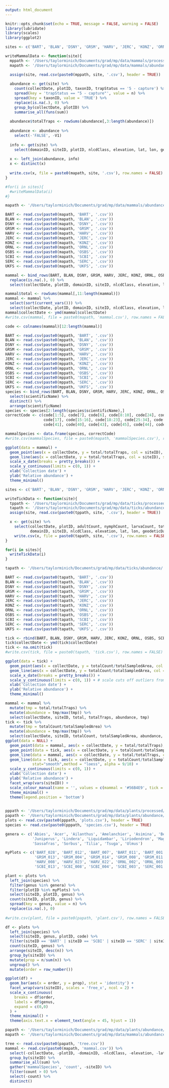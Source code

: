 ```yaml
---
output: html_document
---
```


```r
knitr::opts_chunk$set(echo = TRUE, message = FALSE, warning = FALSE)
library(lubridate)
library(scales)
library(ggplot2)
```

```r
sites <- c('BART', 'BLAN', 'DSNY', 'GRSM', 'HARV', 'JERC', 'KONZ', 'ORNL', 'OSBS', 'SCBI', 'SERC', 'UKFS')

writeMammalData <- function(site){
  mppath <- '/Users/taylorminich/Documents/grad/mp/data/mammals/processed/'
  mapath <- '/Users/taylorminich/Documents/grad/mp/data/mammals/abundance/'

  assign(site, read.csv(paste0(mppath, site, '.csv'), header = TRUE))
  
  abundance <- get(site) %>% 
    count(collectDate, plotID, taxonID, trapStatus == '5 - capture') %>%
    spread(key = 'trapStatus == "5 - capture"', value = n) %>%
    spread(key = taxonID, value = 'TRUE') %>%
    replace(is.na(.), 0) %>%
    group_by(collectDate, plotID) %>%
    summarise_all(funs(sum))
  
  abundance$totalTraps <- rowSums(abundance[,3:length(abundance)])
  
  abundance <- abundance %>%
    select(-'FALSE', -V1)
  
  info <- get(site) %>%
    select(domainID, siteID, plotID, nlcdClass, elevation, lat, lon, geodeticDatum)
  
  x <- left_join(abundance, info)
  x <- distinct(x)
  
  write.csv(x, file = paste0(mapath, site, '.csv'), row.names = FALSE)
}

#for(i in sites){
  #writeMammalData(i)
#}
```

```r
mapath <- '/Users/taylorminich/Documents/grad/mp/data/mammals/abundance/'

BART <- read.csv(paste0(mapath, 'BART', '.csv'))
BLAN <- read.csv(paste0(mapath, 'BLAN', '.csv'))
DSNY <- read.csv(paste0(mapath, 'DSNY', '.csv'))
GRSM <- read.csv(paste0(mapath, 'GRSM', '.csv'))
HARV <- read.csv(paste0(mapath, 'HARV', '.csv'))
JERC <- read.csv(paste0(mapath, 'JERC', '.csv'))
KONZ <- read.csv(paste0(mapath, 'KONZ', '.csv'))
ORNL <- read.csv(paste0(mapath, 'ORNL', '.csv'))
OSBS <- read.csv(paste0(mapath, 'OSBS', '.csv'))
SCBI <- read.csv(paste0(mapath, 'SCBI', '.csv'))
SERC <- read.csv(paste0(mapath, 'SERC', '.csv'))
UKFS <- read.csv(paste0(mapath, 'UKFS', '.csv'))

mammal <- bind_rows(BART, BLAN, DSNY, GRSM, HARV, JERC, KONZ, ORNL, OSBS, SCBI, SERC, UKFS) %>%
  replace(is.na(.), 0) %>%
  select(collectDate, plotID, domainID, siteID, nlcdClass, elevation, lat, lon, geodeticDatum, totalTraps, everything())

mammal$total <- rowSums(mammal[,11:length(mammal)])
mammal <- mammal %>%
  select(sort(current_vars())) %>%
  select(collectDate, plotID, domainID, siteID, nlcdClass, elevation, lat, lon, geodeticDatum, totalTraps, total, everything()) 
mammal$collectDate <- ymd(mammal$collectDate)
#write.csv(mammal, file = paste0(mapath, 'mammal.csv'), row.names = FALSE)
```

```r
code <- colnames(mammal)[12:length(mammal)]

BART <- read.csv(paste0(mppath, 'BART', '.csv'))
BLAN <- read.csv(paste0(mppath, 'BLAN', '.csv'))
DSNY <- read.csv(paste0(mppath, 'DSNY', '.csv'))
GRSM <- read.csv(paste0(mppath, 'GRSM', '.csv'))
HARV <- read.csv(paste0(mppath, 'HARV', '.csv'))
JERC <- read.csv(paste0(mppath, 'JERC', '.csv'))
KONZ <- read.csv(paste0(mppath, 'KONZ', '.csv'))
ORNL <- read.csv(paste0(mppath, 'ORNL', '.csv'))
OSBS <- read.csv(paste0(mppath, 'OSBS', '.csv'))
SCBI <- read.csv(paste0(mppath, 'SCBI', '.csv'))
SERC <- read.csv(paste0(mppath, 'SERC', '.csv'))
UKFS <- read.csv(paste0(mppath, 'UKFS', '.csv'))
species <- bind_rows(BART, BLAN, DSNY, GRSM, HARV, JERC, KONZ, ORNL, OSBS, SCBI, SERC, UKFS) %>%
  select(scientificName) %>%
  distinct() %>%
  arrange(scientificName)
species <- species[2:length(species$scientificName),]
correctCode <- c(code[1:5], code[7], code[6], code[8:10], code[24], code[11:14], 
                 code[17], code[15:16], code[18:23], code[25:34], code[42], code[35:39],
                 code[41], code[40], code[43], code[45], code[44], code[46])

mammalSpecies <- data.frame(species, correctCode)
#write.csv(mammalSpecies, file = paste0(mapath, 'mammalSpecies.csv'), row.names = FALSE)
```

```r

ggplot(data = mammal) + 
  geom_point(aes(x = collectDate, y = total/totalTraps, col = siteID), alpha = 1/10) +
  geom_line(aes(x = collectDate, y = total/totalTraps, col = siteID), stat="smooth",method = "loess", alpha = 9/10) +
  scale_x_date(breaks = pretty_breaks()) +
  scale_y_continuous(limits = c(0, 1)) +
  xlab('Collection date') +
  ylab('Relative abundance') +
  theme_minimal()
```

```r
sites <- c('BART', 'BLAN', 'DSNY', 'GRSM', 'HARV', 'JERC', 'KONZ', 'ORNL', 'OSBS', 'SCBI', 'SERC', 'UKFS')

writeTickData <- function(site){
  tppath <- '/Users/taylorminich/Documents/grad/mp/data/ticks/processed/'
  tapath <- '/Users/taylorminich/Documents/grad/mp/data/ticks/abundance/'
  assign(site, read.csv(paste0(tppath, site, '.csv'), header = TRUE))

  x <- get(site) %>% 
    select(collectDate, plotID, adultCount, nymphCount, larvaCount, totalCount, totalSampledArea, targetTaxaPresent, 
           domainID, siteID, nlcdClass, elevation, lat, lon, geodeticDatum)
    write.csv(x, file = paste0(tapath, site, '.csv'), row.names = FALSE)
}

for(i in sites){
  writeTickData(i)
}
```

```r
tapath <- '/Users/taylorminich/Documents/grad/mp/data/ticks/abundance/'

BART <- read.csv(paste0(tapath, 'BART', '.csv'))
BLAN <- read.csv(paste0(tapath, 'BLAN', '.csv'))
DSNY <- read.csv(paste0(tapath, 'DSNY', '.csv'))
GRSM <- read.csv(paste0(tapath, 'GRSM', '.csv'))
HARV <- read.csv(paste0(tapath, 'HARV', '.csv'))
JERC <- read.csv(paste0(tapath, 'JERC', '.csv'))
KONZ <- read.csv(paste0(tapath, 'KONZ', '.csv'))
ORNL <- read.csv(paste0(tapath, 'ORNL', '.csv'))
OSBS <- read.csv(paste0(tapath, 'OSBS', '.csv'))
SCBI <- read.csv(paste0(tapath, 'SCBI', '.csv'))
SERC <- read.csv(paste0(tapath, 'SERC', '.csv'))
UKFS <- read.csv(paste0(tapath, 'UKFS', '.csv'))

tick <- rbind(BART, BLAN, DSNY, GRSM, HARV, JERC, KONZ, ORNL, OSBS, SCBI, SERC, UKFS)
tick$collectDate <- ymd(tick$collectDate)
tick <- na.omit(tick)
#write.csv(tick, file = paste0(tapath, 'tick.csv'), row.names = FALSE)
```

```r
ggplot(data = tick) + 
  geom_point(aes(x = collectDate, y = totalCount/totalSampledArea, col = siteID), alpha = 1/5) + 
  geom_line(aes(x = collectDate, y = totalCount/totalSampledArea, col = siteID), stat="smooth",method = "loess", alpha = 9/10) +
  scale_x_date(breaks = pretty_breaks()) + 
  scale_y_continuous(limits = c(0, 1)) + # scale cuts off outliers from view to better visualize trends
  xlab('Collection date') + 
  ylab('Relative abundance') +
  theme_minimal()
```

```r
mammal <- mammal %>%
  mutate(tmp = total/totalTraps) %>%
  mutate(abundance = tmp/max(tmp)) %>%
  select(collectDate, siteID, total, totalTraps, abundance, tmp)
tick <- tick %>%
  mutate(tmp = totalCount/totalSampledArea) %>%
  mutate(abundance = tmp/max(tmp)) %>%
  select(collectDate, siteID, totalCount, totalSampledArea, abundance, tmp)
ggplot(data = NULL) + 
  geom_point(data = mammal, aes(x = collectDate, y = total/totalTraps), colour = '#56B4E9', alpha = 1/10) +
  geom_point(data = tick, aes(x = collectDate, y = totalCount/totalSampledArea), colour = '#009E73', alpha = 1/10) +
  geom_line(data = mammal, aes(x = collectDate, y = total/totalTraps, colour = 'mammal'), stat="smooth",method = "loess", alpha = 9/10) +
  geom_line(data = tick, aes(x = collectDate, y = totalCount/totalSampledArea, colour = 'tick'), 
            stat="smooth",method = "loess", alpha = 9/10) +
  scale_y_continuous(limits = c(0, 1)) +
  xlab('Collection date') +
  ylab('Relative abundance') +
  facet_wrap(vars(siteID)) + 
  scale_colour_manual(name = '', values = c(mammal = '#56B4E9', tick = '#009E73')) +
  theme_minimal() +
  theme(legend.position = 'bottom')
  
```

```r
pppath <- '/Users/taylorminich/Documents/grad/mp/data/plants/processed/'
papath <- '/Users/taylorminich/Documents/grad/mp/data/plants/abundance/'
plots <- read.csv(paste0(pppath, 'plots.csv'), header = TRUE)
species <- read.csv(paste0(pppath, 'species.csv'), header = TRUE)

genera <- c('Abies', 'Acer', 'Ailanthus', 'Amelanchier', 'Asimina', 'Betula', 'Carpinus', 'Carya', 'Celtis', 'Cercis', 'Cornus', 'Diospyros', 'Fagus', 'Fraxinus', 'Ilex', 'Juglans', 
            'Juniperus', 'Lindera', 'Liquidambar', 'Liriodendron', 'Magnolia', 'Nyssa', 'Ostrya', 'Oxydendrum', 'Paulownia', 'Picea', 'Pinus', 'Platanus', 'Prunus', 'Quercus', 'Robinia', 
            'Sassafras', 'Sorbus', 'Tilia', 'Tsuga', 'Ulmus')

myPlots <- c('BART_028', 'BART_012', 'BART_007', 'BART_011', 'BART_001', 'BART_015', 'BLAN_011', 'BLAN_001', 'BLAN_009', 'BLAN_018',
             'GRSM_013', 'GRSM_004', 'GRSM_014', 'GRSM_008', 'GRSM_011', 'GRSM_003', 'GRSM_015', 'HARV_001', 'HARV_006', 'HARV_021', 'HARV_010', 
             'HARV_008', 'HARV_023', 'HARV_022', 'ORNL_002', 'ORNL_003', 'ORNL_007', 'ORNL_012', 'ORNL_001', 'ORNL_027', 'SCBI_016', 'SCBI_002', 
             'SCBI_013', 'SCBI_008', 'SCBI_004', 'SCBI_003', 'SERC_001', 'SERC_017', 'SERC_014', 'SERC_002', 'SERC_011', 'SERC_003')

plant <- plots %>%
  left_join(species) %>%
  filter(genus %in% genera) %>%
  filter(plotID %in% myPlots) %>%
  select(siteID, plotID, genus) %>%
  count(siteID, plotID, genus) %>%
  spread(key = genus, value = n) %>%
  replace(is.na(.), 0)
  
#write.csv(plant, file = paste0(papath, 'plant.csv'), row.names = FALSE)
```

```r

df <- plots %>%
  left_join(species) %>%
  select(siteID, genus, plotID, code) %>%
  filter(siteID == 'BART' | siteID == 'SCBI' | siteID == 'SERC' | siteID == 'BLAN' | siteID == 'HARV' | siteID == 'GRSM' | siteID == 'ORNL') %>%
  count(siteID, genus) %>%
  arrange(siteID, desc(n)) %>%
  group_by(siteID) %>%
  mutate(prop = n/sum(n)) %>%
  ungroup() %>%
  mutate(order = row_number())

ggplot(df) +
  geom_bar(aes(x = order, y = prop), stat = 'identity') +
  facet_wrap(vars(siteID), scales = 'free_x', ncol = 2) +
  scale_x_continuous(
    breaks = df$order,
    labels = df$genus,
    expand = c(0,0)
  ) +
  theme_minimal() +
  theme(axis.text.x = element_text(angle = 45, hjust = 1))
```

```r
papath <- '/Users/taylorminich/Documents/grad/mp/data/plants/abundance/'
mapath <- '/Users/taylorminich/Documents/grad/mp/data/mammals/abundance/'

tree <- read.csv(paste0(papath, 'tree.csv'))
mammal <- read.csv(paste0(mapath, 'mammal.csv')) %>%
  select(-collectDate, -plotID, -domainID, -nlcdClass, -elevation, -lat, -lon, -geodeticDatum, -totalTraps, -total) %>%
  group_by(siteID) %>%
  summarise_all(sum) %>%
  gather('mammalSpecies', 'count', -siteID) %>%
  filter(count > 0) %>%
  select(-count) %>%
  distinct()
```
